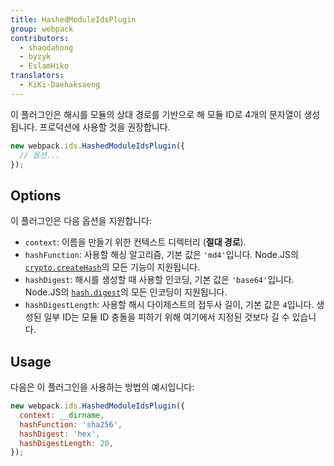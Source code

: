 ```yaml
---
title: HashedModuleIdsPlugin
group: webpack
contributors:
  - shaodahong
  - byzyk
  - EslamHiko
translators:
  - KiKi-Daehaksaeng
---
```


이 플러그인은 해시를 모듈의 상대 경로를 기반으로 해 모듈 ID로 4개의 문자열이 생성됩니다. 프로덕션에 사용할 것을 권장합니다.

```js
new webpack.ids.HashedModuleIdsPlugin({
  // 옵션...
});
```

## Options

이 플러그인은 다음 옵션을 지원합니다:

- `context`: 이름을 만들기 위한 컨텍스트 디렉터리 (**절대 경로**).
- `hashFunction`: 사용할 해싱 알고리즘, 기본 값은 `'md4'`입니다. Node.JS의 [`crypto.createHash`](https://nodejs.org/api/crypto.html#crypto_crypto_createhash_algorithm_options)의 모든 기능이 지원됩니다.
- `hashDigest`: 해시를 생성할 때 사용할 인코딩, 기본 값은 `'base64'`입니다. Node.JS의 [`hash.digest`](https://nodejs.org/api/crypto.html#crypto_hash_digest_encoding)의 모든 인코딩이 지원됩니다.
- `hashDigestLength`: 사용할 해시 다이제스트의 접두사 길이, 기본 값은 `4`입니다. 생성된 일부 ID는 모듈 ID 충돌을 피하기 위해 여기에서 지정된 것보다 길 수 있습니다.

## Usage

다음은 이 플러그인을 사용하는 방법의 예시입니다:

```js
new webpack.ids.HashedModuleIdsPlugin({
  context: __dirname,
  hashFunction: 'sha256',
  hashDigest: 'hex',
  hashDigestLength: 20,
});
```
